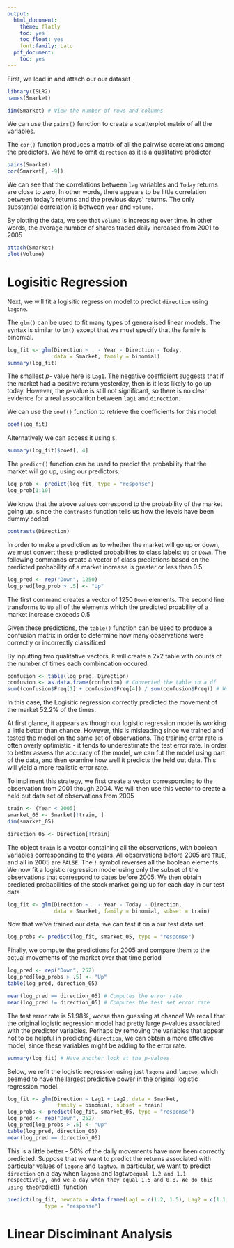 ```yaml
---
output:
  html_document:
    theme: flatly
    toc: yes
    toc_float: yes
    font:family: Lato
  pdf_document:
    toc: yes
---
```


First, we load in and attach our our dataset

```r
library(ISLR2)
names(Smarket)
```

```r
dim(Smarket) # View the number of rows and columns
```

We can use the `pairs()` function to create a scatterplot matrix of all the variables.

The `cor()` function produces a matrix of all the pairwise correlations among the predictors.
We have to omit `direction` as it is a qualitative predictor

```r
pairs(Smarket)
cor(Smarket[, -9])
```

We can see that the correlations between `lag` variables and `Today` returns are close to zero,
In other words, there appears to be little correlation between today's returns and the previous days' returns.
The only substantial correlation is between `year` and `volume`.

By plotting the data, we see that `volume` is increasing over time. In other words, the average number of shares traded daily increased from 2001 to 2005

```r
attach(Smarket)
plot(Volume)
```

# Logisitic Regression

Next, we will fit a logisitic regression model to predict `direction` using `lagone`.

The `glm()` can be used to fit many types of generalised linear models. 
The syntax is similar to `lm()` except that we must specify that the family is binomial.

```r
log_fit <- glm(Direction ~ . - Year - Direction - Today,
               data = Smarket, family = binomial)
summary(log_fit)
```

The smallest *p*- value here is `Lag1`. The negative coefficient suggests that if the market had a positive return yesterday, then is it less likely to go up today.
However, the *p*-value is still not significant, so there is no clear evidence for a real assocaition between `lag1` and `direction`.

We can use the `coef()` function to retrieve the coefficients for this model.

```r
coef(log_fit)
```

Alternatively we can access it using `$`.

```r
summary(log_fit)$coef[, 4]
```

The `predict()` function can be used to predict the probability that the market will go up, using our predictors. 

```r
log_prob <- predict(log_fit, type = "response")
log_prob[1:10]
```

We know that the above values correspond to the probability of the market going up, since the `contrasts` function tells us how the levels have been dummy coded

```r
contrasts(Direction)
```

In order to make a prediction as to whether the market will go up or down, we must convert these predicted probabilites to class labels: `Up` or `Down`. 
The following commands create a vector of class predictions based on the predicted probability of a market increase is greater or less than 0.5

```r
log_pred <- rep("Down", 1250)
log_pred[log_prob > .5] <- "Up"
```

The first command creates a vector of 1250 `Down` elements. The second line transforms to `Up` all of the elements which the predicted proability of a market increase exceeds 0.5

Given these predictions, the `table()` function can be used to produce a confusion matrix in order to determine how many observations were correctly or incorrectly classificed

By inputting two qualitative vectors, `R` will create a 2x2 table with counts of the number of times each combincation occured.

```r
confusion <- table(log_pred, Direction)
confusion <- as.data.frame(confusion) # Converted the table to a df
sum((confusion$Freq[1] + confusion$Freq[4]) / sum(confusion$Freq)) # Work out the sum of correctly predicted
```

In this case, the Logisitic regression correctly predicted the movement of the market 52.2% of the times.

At first glance, it appears as though our logistic regression model is working a little better than chance. 
However, this is misleading since we trained and tested the model on the same set of observations. 
The training error rate is often overly optimistic - it tends to underestimate the test error rate.
In order to better assess the accuracy of the model, we can fut the model using part of the data, and then examine how well it predicts the held out data.
This will yield a more realistic error rate.

To impliment this strategy, we first create a vector corresponding to the observation from 2001 though 2004. We will then use this vector to create a held out data set of observations from 2005

```r
train <- (Year < 2005)
smarket_05 <- Smarket[!train, ]
dim(smarket_05)
```

```r
direction_05 <- Direction[!train]
```

The object `train` is a vector containing all the observations, with boolean variables corresponding to the years. All observations before 2005 are `TRUE`, and all in 2005 are `FALSE`. The `!` symbol reverses all the boolean elements. We now fit a logistic regression model using only the subset of the observations that correspond to dates before 2005. We then obtain predicted probabilities of the stock market going up for each day in our test data

```r
log_fit <- glm(Direction ~ . - Year - Today - Direction,
               data = Smarket, family = binomial, subset = train)
```

Now that we've trained our data, we can test it on a our test data set

```r
log_probs <- predict(log_fit, smarket_05, type = "response")
```

Finally, we compute the predictions for 2005 and compare them to the actual movements of the market over that time period

```r
log_pred <- rep("Down", 252)
log_pred[log_probs > .5] <- "Up"
table(log_pred, direction_05)
```

```r
mean(log_pred == direction_05) # Computes the error rate
mean(log_pred != direction_05) # Computes the test set error rate
```

The test error rate is 51.98%, worse than guessing at chance! We recall that the original logistic regression model had pretty large *p*-values associated with the predictor variables. Perhaps by removing the variables that appear not to be helpful in predicting `direction`, we can obtain a more effective model, since these variables might be adding to the error rate. 

```r
summary(log_fit) # Have another look at the p-values
```

Below, we refit the logistic regression using just `lagone` and `lagtwo`, which seemed to have the largest predictive power in the original logistic regression model. 

```r
log_fit <- glm(Direction ~ Lag1 + Lag2, data = Smarket,
                family = binomial, subset = train)
log_probs <- predict(log_fit, smarket_05, type = "response")
log_pred <- rep("Down", 252)
log_pred[log_probs > .5] <- "Up"
table(log_pred, direction_05)
mean(log_pred == direction_05)
```

This is a little better - 56% of the daily movements have now been correctly predicted. Suppose that we want to predict the returns associated with particular values of `lagone` and `lagtwo`. In particular, we want to predict `direction` on a day when `lagone` and lagtwo` equal 1.2 and 1.1 respectively, and we a day when they equal 1.5 and 0.8. We do this using the `predict()` function

```r
predict(log_fit, newdata = data.frame(Lag1 = c(1.2, 1.5), Lag2 = c(1.1, -0.8)),
            type = "response")
```

# Linear Disciminant Analysis

